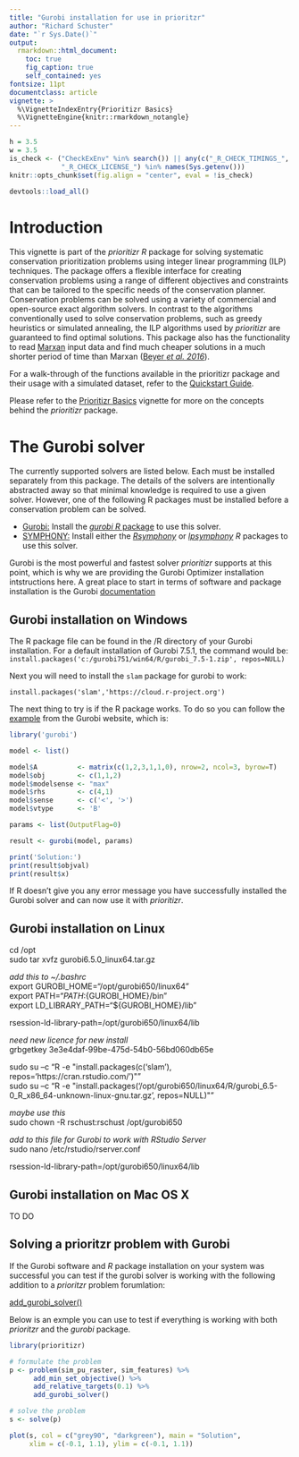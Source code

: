 ```yaml
---
title: "Gurobi installation for use in prioritzr"
author: "Richard Schuster"
date: "`r Sys.Date()`"
output:
  rmarkdown::html_document:
    toc: true
    fig_caption: true
    self_contained: yes
fontsize: 11pt
documentclass: article
vignette: >
  %\VignetteIndexEntry{Prioritizr Basics}
  %\VignetteEngine{knitr::rmarkdown_notangle}
---
```


```r
h = 3.5
w = 3.5
is_check <- ("CheckExEnv" %in% search()) || any(c("_R_CHECK_TIMINGS_",
             "_R_CHECK_LICENSE_") %in% names(Sys.getenv()))
knitr::opts_chunk$set(fig.align = "center", eval = !is_check)
```

```r
devtools::load_all()
```

# Introduction


This vignette is part of the _prioritizr_ _R_ package for solving systematic conservation prioritization problems using integer linear programming (ILP) techniques. The package offers a flexible interface for creating conservation problems using a range of different objectives and constraints that can be tailored to the specific needs of the conservation planner. Conservation problems can be solved using a variety of commercial and open-source exact algorithm solvers. In contrast to the algorithms conventionally used to solve conservation problems, such as greedy heuristics or simulated annealing, the ILP algorithms used by _prioritizr_ are guaranteed to find optimal solutions. This package also has the functionality to read [Marxan](http://marxan.net/) input data and find much cheaper solutions in a much shorter period of time than Marxan ([Beyer _et al. 2016_](http://marxan.net/downloads/papers/beyer_etal_2015.pdf)).


For a walk-through of the functions available in the prioritizr package and their usage with a simulated dataset, refer to the [Quickstart Guide](quick_start.html).  

Please refer to the [Prioritizr Basics](prioritizr_basics.html) vignette for more on the concepts behind the _prioritizr_ package.


# The Gurobi solver

The currently supported solvers are listed below. Each must be installed separately from this package. The details of the solvers are intentionally abstracted away so that minimal knowledge is required to use a given solver. However, one of the following R packages must be installed before a conservation problem can be solved.

* [Gurobi:](http://gurobi.com) Install the [_gurobi_ _R_ package](http://www.gurobi.com/products/modeling-languages/r) to use this solver.
* [SYMPHONY:](https://projects.coin-or.org/SYMPHONY) Install either the [_Rsymphony_](https://CRAN.R-project.org/package=Rsymphony) or [_lpsymphony_](https://bioconductor.riken.jp/packages/3.3/bioc/html/lpsymphony.html) _R_ packages to use this solver.

Gurobi is the most powerful and fastest solver _prioritizr_ supports at this point, which is why we are providing the Gurobi Optimizer installation intstructions here. A great place to start in terms of software and package installation is the Gurobi [documentation](http://www.gurobi.com/documentation/)

## Gurobi installation on Windows


The R package file can be found in the <installdir>/R directory of your Gurobi installation. For a default installation of Gurobi 7.5.1, the command would be:
`install.packages('c:/gurobi751/win64/R/gurobi_7.5-1.zip', repos=NULL)`

Next you will need to install the `slam` package for gurobi to work:

`install.packages('slam','https://cloud.r-project.org')`

The next thing to try is if the R package works. To do so you can follow the [example](http://www.gurobi.com/documentation/7.5/quickstart_windows/r_example.html) from the Gurobi website, which is:

```r
library('gurobi')

model <- list()

model$A          <- matrix(c(1,2,3,1,1,0), nrow=2, ncol=3, byrow=T)
model$obj        <- c(1,1,2)
model$modelsense <- "max"
model$rhs        <- c(4,1)
model$sense      <- c('<', '>')
model$vtype      <- 'B'

params <- list(OutputFlag=0)

result <- gurobi(model, params)

print('Solution:')
print(result$objval)
print(result$x)
```

If R doesn't give you any error message you have successfully installed the Gurobi solver and can now use it with _prioritizr_. 

## Gurobi installation on Linux


cd /opt  
sudo tar xvfz gurobi6.5.0_linux64.tar.gz  

_add this to ~/.bashrc_  
  export GUROBI_HOME="/opt/gurobi650/linux64"  
  export PATH="${PATH}:${GUROBI_HOME}/bin"  
  export LD_LIBRARY_PATH="${GUROBI_HOME}/lib"  

rsession-ld-library-path=/opt/gurobi650/linux64/lib  


_need new licence for new install_  
grbgetkey 3e3e4daf-99be-475d-54b0-56bd060db65e  

sudo su --c "R -e \"install.packages(c('slam'), repos='https://cran.rstudio.com/')\""  
sudo su --c "R -e \"install.packages('/opt/gurobi650/linux64/R/gurobi_6.5-0_R_x86_64-unknown-linux-gnu.tar.gz', repos=NULL)\""  

_maybe use this_  
sudo chown -R rschust:rschust /opt/gurobi650  

_add to this file for Gurobi to work with RStudio Server_  
sudo nano /etc/rstudio/rserver.conf  

rsession-ld-library-path=/opt/gurobi650/linux64/lib  


## Gurobi installation on Mac OS X

TO DO

## Solving a prioritzr problem with Gurobi

If the Gurobi software and _R_ package installation on your system was successful you can test if the gurobi solver is working with the following addition to a _prioritzr_ problem forumlation:

[add_gurobi_solver()](https://prioritizr.github.io/prioritizr/reference/add_gurobi_solver.html)

Below is an exmple you can use to test if everything is working with both _prioritzr_ and the _gurobi_ package.

```r
library(prioritizr)

# formulate the problem
p <- problem(sim_pu_raster, sim_features) %>%
      add_min_set_objective() %>%
      add_relative_targets(0.1) %>%
      add_gurobi_solver()

# solve the problem
s <- solve(p)

plot(s, col = c("grey90", "darkgreen"), main = "Solution",
     xlim = c(-0.1, 1.1), ylim = c(-0.1, 1.1))
```